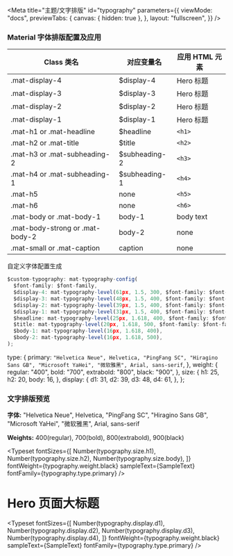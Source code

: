 <!-- Typography.stories.mdx -->


<Meta
  title="主题/文字排版"
  id="typography"
  parameters={{
    viewMode: "docs",
    previewTabs: {
      canvas: { hidden: true },
    },
    layout: "fullscreen",
  }}
/>

### Material 字体排版配置及应用

| Class 类名                      | 对应变量名    | 应用 HTML 元素 |
| ------------------------------- | ------------- | -------------- |
| .mat-display-4                  | $display-4    | Hero 标题      |
| .mat-display-3                  | $display-3    | Hero 标题      |
| .mat-display-2                  | $display-2    | Hero 标题      |
| .mat-display-1                  | $display-1    | Hero 标题      |
| .mat-h1 or .mat-headline        | $headline     | `<h1>`         |
| .mat-h2 or .mat-title           | $title        | `<h2>`         |
| .mat-h3 or .mat-subheading-2    | $subheading-2 | `<h3>`         |
| .mat-h4 or .mat-subheading-1    | $subheading-1 | `<h4>`         |
| .mat-h5                         | none          | `<h5>`         |
| .mat-h6                         | none          | `<h6>`         |
| .mat-body or .mat-body-1        | body-1        | body text      |
| .mat-body-strong or .mat-body-2 | body-2        | none           |
| .mat-small or .mat-caption      | caption       | none           |

自定义字体配置生成

```ts
$custom-typography: mat-typography-config(
  $font-family: $font-family,
  $display-4: mat-typography-level(61px, 1.5, 300, $font-family: $font-family),
  $display-3: mat-typography-level(48px, 1.5, 400, $font-family: $font-family),
  $display-2: mat-typography-level(39px, 1.5, 400, $font-family: $font-family),
  $display-1: mat-typography-level(31px, 1.5, 400, $font-family: $font-family),
  $headline: mat-typography-level(25px, 1.618, 400, $font-family: $font-family),
  $title: mat-typography-level(20px, 1.618, 500, $font-family: $font-family),
  $body-1: mat-typography-level(16px, 1.618, 400),
  $body-2: mat-typography-level(16px, 1.618, 500),
);
```

  type: {
    primary: `"Helvetica Neue", Helvetica, "PingFang SC", "Hiragino Sans GB",
  "Microsoft YaHei", "微软雅黑", Arial, sans-serif`,
  },
  weight: {
    regular: "400",
    bold: "700",
    extrabold: "800",
    black: "900",
  },
  size: {
    h1: 25,
    h2: 20,
    body: 16,
  },
  display: {
    d1: 31,
    d2: 39,
    d3: 48,
    d4: 61,
  },
};


### 文字排版预览

**字体:** "Helvetica Neue", Helvetica, "PingFang SC", "Hiragino Sans GB",
"Microsoft YaHei", "微软雅黑", Arial, sans-serif

**Weights:** 400(regular), 700(bold), 800(extrabold), 900(black)

<Typeset
  fontSizes={[
    Number(typography.size.h1),
    Number(typography.size.h2),
    Number(typography.size.body),
  ]}
  fontWeight={typography.weight.black}
  sampleText={SampleText}
  fontFamily={typography.type.primary}
/>

# Hero 页面大标题

<Typeset
  fontSizes={[
    Number(typography.display.d1),
    Number(typography.display.d2),
    Number(typography.display.d3),
    Number(typography.display.d4),
  ]}
  fontWeight={typography.weight.black}
  sampleText={SampleText}
  fontFamily={typography.type.primary}
/>
